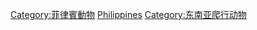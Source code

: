 {{Commons cat|Reptiles of the Philippines}}

[[Category:菲律賓動物|Category:菲律賓動物]]
[[Category:各国爬行动物|Philippines]]
[[Category:东南亚爬行动物|Category:东南亚爬行动物]]